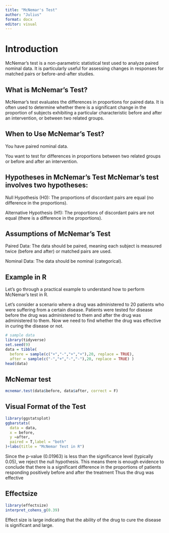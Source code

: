 ---
title: "McNemar's Test"
author: "Julius"
format: docx
editor: visual
---

# Introduction

McNemar's test is a non-parametric statistical test used to analyze paired nominal data. It is particularly useful for assessing changes in responses for matched pairs or before-and-after studies.

## What is McNemar's Test?

McNemar's test evaluates the differences in proportions for paired data. It is often used to determine whether there is a significant change in the proportion of subjects exhibiting a particular characteristic before and after an intervention, or between two related groups.

## When to Use McNemar's Test?

You have paired nominal data.

You want to test for differences in proportions between two related groups or before and after an intervention.

## Hypotheses in McNemar's Test McNemar's test involves two hypotheses:

Null Hypothesis (H0): The proportions of discordant pairs are equal (no difference in the proportions).

Alternative Hypothesis (H1): The proportions of discordant pairs are not equal (there is a difference in the proportions).

## Assumptions of McNemar's Test

Paired Data: The data should be paired, meaning each subject is measured twice (before and after) or matched pairs are used.

Nominal Data: The data should be nominal (categorical).

## Example in R

Let's go through a practical example to understand how to perform McNemar's test in R.

Let's consider a scenario where a drug was administered to 20 patients who were suffering from a certain disease. Patients were tested for disease before the drug was administered to them and after the drug was administered to them. Now we need to find whether the drug was effective in curing the disease or not.

```{r, message=FALSE, warning=FALSE}
# sample data
library(tidyverse)
set.seed(9)
data = tibble(
  before = sample(c("+","-","+","+"),20, replace = TRUE),
  after = sample(c("-","+","-","-"),20, replace = TRUE) )
head(data)
```

## McNemar test

```{r}
mcnemar.test(data$before, data$after, correct = F)
```

## Visual Format of the Test

```{r}
library(ggstatsplot)
ggbarstats(
  data = data,
  x = before,
  y =after,
  paired = T,label = "both"
)+labs(title = "McNemar Test in R")

```

Since the p-value (0.01963) is less than the significance level (typically 0.05), we reject the null hypothesis. This means there is enough evidence to conclude that there is a significant difference in the proportions of patients responding positively before and after the treatment Thus the drug was effective

## Effectsize

```{r}
library(effectsize)
interpret_cohens_g(0.39)
```

Effect size is large indicating that the ability of the drug to cure the disease is significant and large.
